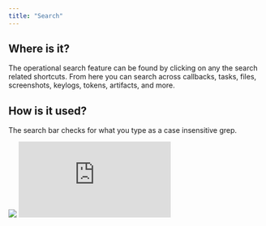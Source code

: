 ```yaml
---
title: "Search"
---
```


## Where is it?

The operational search feature can be found by clicking on any the search related shortcuts.
From here you can search across callbacks, tasks, files, screenshots, keylogs, tokens, artifacts, and more.

## How is it used?

The search bar checks for what you type as a case insensitive grep.

<Frame>
    <img src="../images/version-3.3/image-1-15.png"/>
</Frame>

<iframe
  className="w-full aspect-video rounded-xl"
  src="https://www.youtube.com/embed/YO--fg1pN0I?si=QTgg5xdu1TKtFTtx"
  title="Mythic Operator Video Series — Searching"
  frameBorder="0"
  allow="accelerometer; autoplay; clipboard-write; encrypted-media; gyroscope; picture-in-picture"
  allowFullScreen
></iframe>